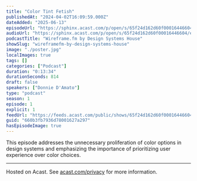 ```yaml
---
title: "Color Tint Fetish"
publishedAt: "2024-04-02T16:09:59.000Z"
dateAdded: "2025-06-13"
episodeUrl: "https://sphinx.acast.com/p/open/s/65f24d162d60f00016446604/e/660b3fb7936d78001627a297/media.mp3"
audioUrl: "https://sphinx.acast.com/p/open/s/65f24d162d60f00016446604/e/660b3fb7936d78001627a297/media.mp3"
podcastTitle: "Wireframe.fm by Design Systems House"
showSlug: "wireframefm-by-design-systems-house"
image: "./poster.jpg"
localImages: true
tags: []
categories: ["Podcast"]
duration: "0:13:34"
durationSeconds: 814
draft: false
speakers: ["Donnie D'Amato"]
type: "podcast"
season: 1
episode: 1
explicit: 1
feedUrl: "https://feeds.acast.com/public/shows/65f24d162d60f00016446604"
guid: "660b3fb7936d78001627a297"
hasEpisodeImage: true
---
```

This episode addresses the unnecessary proliferation of color options in design systems and emphasizing the importance of prioritizing user experience over color choices.  

---

Hosted on Acast. See [acast.com/privacy](https://acast.com/privacy) for more information.
